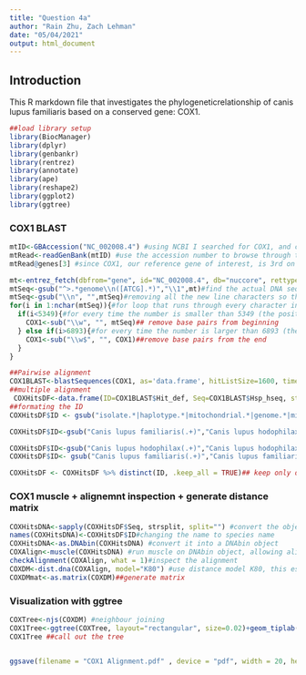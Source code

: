```yaml
---
title: "Question 4a"
author: "Rain Zhu, Zach Lehman"
date: "05/04/2021"
output: html_document
---
```


## Introduction
This R markdown file that investigates the phylogeneticrelationship of canis lupus familiaris based on a conserved gene: COX1.
```r
##load library setup 
library(BiocManager)
library(dplyr)
library(genbankr) 
library(rentrez)
library(annotate)
library(ape)
library(reshape2)
library(ggplot2)
library(ggtree)
```

### COX1 BLAST 

```r
mtID<-GBAccession("NC_002008.4") #using NCBI I searched for COX1, and canis lupus familiaris [organism], i find this accession number
mtRead<-readGenBank(mtID) #use the accession number to browse through the gene bank 
mtRead@genes[3] #since COX1, our reference gene of interest, is 3rd on the list, we can index it to see the exact range of the gene. The IRange given is 5349-6893. So let's snip to be just this range!

mt<-entrez_fetch(dbfrom="gene", id="NC_002008.4", db="nuccore", rettype="fasta") #download the COX1 reference genome from Genbank with the accession NC_002008.4
mtSeq<-gsub("^>.*genome\\n([ATCG].*)","\\1",mt)#find the actual DNA sequence by capturing only the parts containing ATCG (after the word "genome", the last word in the name)
mtSeq<-gsub("\\n", "",mtSeq)#removing all the new line characters so that it is not cut in pieces
for(i in 1:nchar(mtSeq)){#for loop that runs through every character in the sequence
  if(i<5349){#for every time the number is smaller than 5349 (the position where the COX1 begins)
    COX1<-sub("\\w", "", mtSeq)## remove base pairs from beginning 
  } else if(i>6893){#for every time the number is larger than 6893 (the position where the COX1 ends)
    COX1<-sub("\\w$", "", COX1)##remove base pairs from the end 
  }
}

##Pairwise alignment
COX1BLAST<-blastSequences(COX1, as='data.frame', hitListSize=1600, timeout=1000) #pairwise alignment search using our gene 
##multiple alignment
 COXHitsDF<-data.frame(ID=COX1BLAST$Hit_def, Seq=COX1BLAST$Hsp_hseq, stringsAsFactors=FALSE)
##formating the ID
COXHitsDF$ID <- gsub("isolate.*|haplotype.*|mitochondrial.*|genome.*|mitochondrion.*", "", COXHitsDF$ID)## filter out different genes from the same species by removing the part that indicate the genetic difference, keeping only the species name

COXHitsDF$ID<-gsub("Canis lupus familiaris(.+)","Canis lupus hodophilax", COXHitsDF$ID)## filter out different genes from the same species by removing the part that indicate the genetic difference, keeping only the species name

COXHitsDF$ID<-gsub("Canis lupus hodophilax(.+)","Canis lupus hodophilax", COXHitsDF$ID)
COXHitsDF$ID<- gsub("Canis lupus familiaris(.+)","Canis lupus familiaris", COXHitsDF$ID)## filter out different genes from the same species by removing the part that indicate the genetic difference, keeping only the species name

COXHitsDF <- COXHitsDF %>% distinct(ID, .keep_all = TRUE)## keep only distinct species and remove identical - helpful because we were getting a lot of hits from other dog breeds rather than other species
```

### COX1 muscle + alignemnt inspection + generate distance matrix 

```r
COXHitsDNA<-sapply(COXHitsDF$Seq, strsplit, split="") #convert the object to one with seperate column for each basepair using strsplit()and sapply() to split the DA for each row
names(COXHitsDNA)<-COXHitsDF$ID#changing the name to species name
COXHitsDNA<-as.DNAbin(COXHitsDNA) #convert it into a DNAbin object 
COXAlign<-muscle(COXHitsDNA) #run muscle on DNAbin object, allowing alignment of canis lupus sequence with blast searches 
checkAlignment(COXAlign, what = 1)#inspect the alignment 
COXDM<-dist.dna(COXAlign, model="K80") #use distance model K80, this estimates a pairwise distance matrix from the sequence data
COXDMmat<-as.matrix(COXDM)##generate matrix
```

### Visualization with ggtree
```r
COXTree<-njs(COXDM) #neighbour joining 
COX1Tree<-ggtree(COXTree, layout="rectangular", size=0.02)+geom_tiplab()+ xlim(0, 0.2)  #generate the phylogenetic tree using ggtree(), arranged in rectangular form with tip labels and resized appropriately for legibility
COX1Tree ##call out the tree


ggsave(filename = "COX1 Alignment.pdf" , device = "pdf", width = 20, height = 12 , units = "in" , limitsize = FALSE)##save the tree as pdf
```
